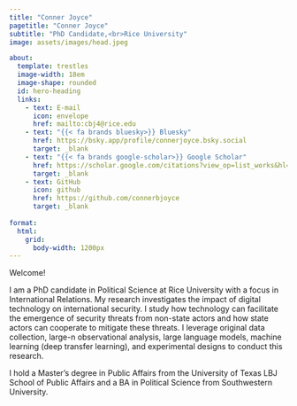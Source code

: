 ```yaml
---
title: "Conner Joyce"
pagetitle: "Conner Joyce"
subtitle: "PhD Candidate,<br>Rice University"
image: assets/images/head.jpeg

about: 
  template: trestles
  image-width: 18em
  image-shape: rounded
  id: hero-heading
  links:
    - text: E-mail
      icon: envelope
      href: mailto:cbj4@rice.edu
    - text: "{{< fa brands bluesky>}} Bluesky"
      href: https://bsky.app/profile/connerjoyce.bsky.social
      target: _blank
    - text: "{{< fa brands google-scholar>}} Google Scholar"
      href: https://scholar.google.com/citations?view_op=list_works&hl=en&user=EwHCFfgAAAAJ
      target: _blank
    - text: GitHub
      icon: github
      href: https://github.com/connerbjoyce
      target: _blank
      
format:
  html:
    grid:
      body-width: 1200px
---
```


::: {#hero-heading}

<div class="h1">Welcome!</div>

I am a PhD candidate in Political Science at Rice University with a focus in International Relations. My research investigates the impact of digital technology on international security. I study how technology can facilitate the emergence of security threats from non-state actors and how state actors can cooperate to mitigate these threats. I leverage original data collection, large-n observational analysis, large language models, machine learning (deep transfer learning), and experimental designs to conduct this research.

I hold a Master's degree in Public Affairs from the University of Texas LBJ School of Public Affairs and a BA in Political Science from Southwestern University.  

:::